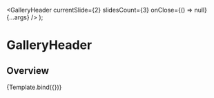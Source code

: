 

<Meta title="Components/Navigation/GalleryHeader" component={GalleryHeader} />

  <GalleryHeader
    currentSlide={2}
    slidesCount={3}
    onClose={() => null}
    {...args}
  />
);

# GalleryHeader

## Overview

<Canvas>
  <Story
    name="GalleryHeader"
    args={{
      title: 'Gallery Header',
      subtitle: 'Subtitle',
      language: 'de',
    }}
    argTypes={{
      language: {
        options: ['de', 'fr', 'it', 'en'],
        control: 'select',
      },
    }}
  >
    {Template.bind({})}
  </Story>
</Canvas>
